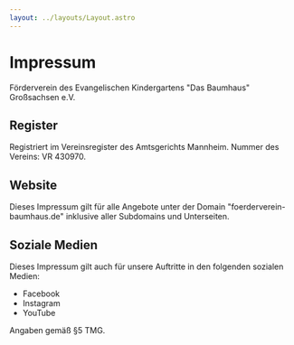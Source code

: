 ```yaml
---
layout: ../layouts/Layout.astro
---
```


# Impressum

Förderverein des Evangelischen Kindergartens "Das Baumhaus" Großsachsen e.V.

## Register

Registriert im Vereinsregister des Amtsgerichts Mannheim. Nummer des Vereins:
VR 430970.

## Website

Dieses Impressum gilt für alle Angebote unter der Domain
"foerderverein-baumhaus.de" inklusive aller Subdomains und Unterseiten.

## Soziale Medien

Dieses Impressum gilt auch für unsere Auftritte in den folgenden sozialen
Medien:

- Facebook
- Instagram
- YouTube

Angaben gemäß §5 TMG.

